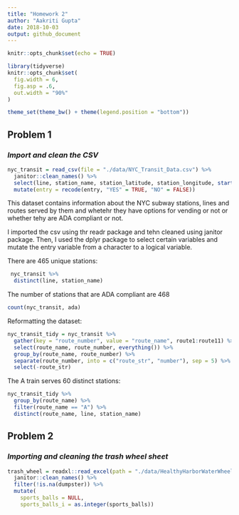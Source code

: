 ```yaml
---
title: "Homework 2"
author: "Aakriti Gupta"
date: 2018-10-03
output: github_document
---
```


```r
knitr::opts_chunk$set(echo = TRUE)
```

```r
library(tidyverse)
knitr::opts_chunk$set(
  fig.width = 6,
  fig.asp = .6,
  out.width = "90%"
)

theme_set(theme_bw() + theme(legend.position = "bottom"))
```


## **Problem 1**
### *Import and clean the CSV*
 
```r
nyc_transit = read_csv(file = "./data/NYC_Transit_Data.csv") %>% 
  janitor::clean_names() %>% 
  select(line, station_name, station_latitude, station_longitude, starts_with("route"), entry, vending, entrance_type, ada) %>% 
  mutate(entry = recode(entry, "YES" = TRUE, "NO" = FALSE)) 
```

This dataset contains information about the NYC subway stations, lines and routes served by them and whetehr they have options for vending or not or whether tehy are ADA compliant or not.

I imported the csv using thr readr package and tehn cleaned using janitor package. Then, I used the dplyr package to select certain variables and mutate the entry variable from a character to a logical variable.

There are 465 unique stations:

```r
 nyc_transit %>% 
  distinct(line, station_name) 
```

The number of stations that are ADA compliant are 468 
```r
count(nyc_transit, ada)
```

Reformatting the dataset:

```r
nyc_transit_tidy = nyc_transit %>%
  gather(key = "route_number", value = "route_name", route1:route11) %>%
  select(route_name, route_number, everything()) %>% 
  group_by(route_name, route_number) %>%
  separate(route_number, into = c("route_str", "number"), sep = 5) %>% 
  select(-route_str) 
```

The A train serves 60 distinct stations:

```r
nyc_transit_tidy %>%
  group_by(route_name) %>%
  filter(route_name == "A") %>% 
  distinct(route_name, line, station_name)
```


## **Problem 2**
### *Importing and cleaning the trash wheel sheet*

```r
trash_wheel = readxl::read_excel(path = "./data/HealthyHarborWaterWheelTotals2018-7-28.xlsx", sheet = 1, range = "A2:N258") %>% 
  janitor::clean_names() %>% 
  filter(!is.na(dumpster)) %>% 
  mutate(
    sports_balls = NULL, 
    sports_balls_i = as.integer(sports_balls))
```
